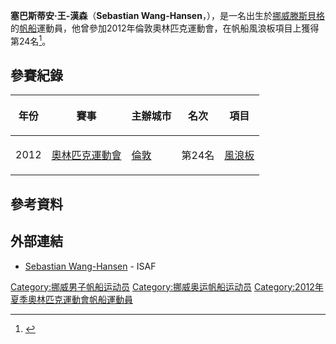 '''塞巴斯蒂安·王-漢森'''（'''Sebastian Wang-Hansen'''，{{bd|1988年|6月6日|catIdx=Wang-Hansen, Sebastian}}），是一名出生於[[挪威|挪威]][[滕斯貝格|滕斯貝格]]的[[帆船|帆船]]運動員，他曾參加2012年倫敦奧林匹克運動會，在帆船風浪板項目上獲得第24名<ref name=sref>{{cite web |title=Sebastian Wang-Hansen |url=http://www.sports-reference.com/olympics/athletes/wa/sebastian-wang-hansen-1.html |publisher=Sports Reference LLC |accessdate=2012-08-02 |archive-date=2012-08-14 |archive-url=https://web.archive.org/web/20120814073232/http://www.sports-reference.com/olympics/athletes/wa/sebastian-wang-hansen-1.html |dead-url=no }}</ref>。

== 參賽紀錄 ==
{| class="wikitable" width=50% style="font-size:90%; text-align:center;"
|-
!年份 !! 賽事 !! 主辦城市 !! 名次 !! 項目
|-
| rowspan=1|2012
| rowspan=1 align=left|[[2012年奧林匹克運動會|奧林匹克運動會]]
| rowspan=1 align=left|{{flagicon|GBR}} [[倫敦|倫敦]] 
| 第24名
| [[2012年夏季奧林匹克運動會帆船男子風浪板比賽|風浪板]]
|}

== 參考資料 ==
{{Reflist}}

== 外部連結 ==
* [http://www.sailing.org/biog.php?memberid=91581 Sebastian Wang-Hansen] {{Wayback|url=http://www.sailing.org/biog.php?memberid=91581 |date=20180131140509 }} - ISAF

{{DEFAULTSORT:Wang-Hansen, Sebastian}}
[[Category:挪威男子帆船运动员|Category:挪威男子帆船运动员]]
[[Category:挪威奥运帆船运动员|Category:挪威奥运帆船运动员]]
[[Category:2012年夏季奧林匹克運動會帆船運動員|Category:2012年夏季奧林匹克運動會帆船運動員]]
